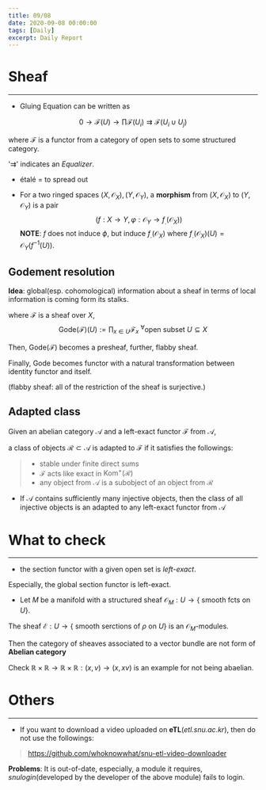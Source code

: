 ```yaml
---
title: 09/08
date: 2020-09-08 00:00:00
tags: [Daily]
excerpt: Daily Report
---
```



# Sheaf
---
* Gluing Equation can be written as

$$
0 \rightarrow \mathcal{F}(U) \rightarrow \prod \mathcal{F}(U_i)  \rightrightarrows \mathcal{F}(U_i \cup U_j)
$$

where $\mathcal{F}$ is a functor from a category of open sets to some structured category.

'$\rightrightarrows$' indicates an _Equalizer_. 

* étalé = to spread out

* For a two ringed spaces $(X, \mathcal{O}_X), (Y, \mathcal{O}_Y)$, a __morphism__ from $(X, \mathcal{O}_X)$ to $(Y, \mathcal{O}_Y)$ is a pair 
$$
(f:X\rightarrow Y, \varphi:\mathcal{O}_Y \to f_.(\mathcal{O}_X))
$$
__NOTE__: $f$ does not induce $\phi$, but induce $f_.(\mathcal{O}_X)$ where $f_.(\mathcal{O}_X)(U) = \mathcal{O}_Y(f^{-1}(U))$.

## __Godement resolution__

__Idea__: global(esp. cohomological) information about a sheaf in terms of local information is coming form its stalks.

where $\mathcal{F}$ is a sheaf over $X$,
$$
\text{Gode}(\mathcal{F})(U):= \prod_{x \in U}\mathcal{F}_x\ ^\forall \text{open subset } U \subseteq X
$$

Then, $\text{Gode}(\mathcal{F})$ becomes a presheaf, further, flabby sheaf.

Finally, $\text{Gode}$ becomes functor with a natural transformation between identity functor and itself.

(flabby sheaf: all of the restriction of the sheaf is surjective.)



## __Adapted class__

Given an abelian category $\mathcal{A}$ and a left-exact functor $\mathcal{F}$ from $\mathcal{A}$, 

a class of objects $\mathcal{R} \subset \mathcal{A}$ is adapted to $\mathcal{F}$ if it satisfies the followings:

> * stable under finite direct sums
> * $\mathcal{F}$ acts like exact in $\text{Kom}^+(\mathcal{R})$
> * any object from $\mathcal{A}$ is a subobject of an object from $\mathcal{R}$

* If $\mathcal{A}$ contains sufficiently many injective objects, then the class of all injective objects is an adapted to any left-exact functor from $\mathcal{A}$

# What to check
---
* the section functor with a given open set is _left-exact_. 

Especially, the global section functor is left-exact.

* Let $M$ be a manifold with a structured sheaf $\mathcal{O}_M: U \rightarrow \{$ smooth fcts on $U\}$. 

The sheaf $\mathcal{E}:U \rightarrow \{$ smooth serctions of $\rho$ on $U \}$ is an $\mathcal{O}_M$-modules.

Then the category of sheaves associated to a vector bundle are not form of __Abelian category__

Check $\mathbb{R}\times\mathbb{R} \rightarrow \mathbb{R}\times\mathbb{R}: (x,v) \rightarrow (x, xv)$ is an example for not being abaelian.


# Others
---

* If you want to download a video uploaded on __eTL__(_etl.snu.ac.kr_), then do not use the followings:

> https://github.com/whoknowwhat/snu-etl-video-downloader

__Problems__: It is out-of-date, especially, a module it requires,  _snulogin_(developed by the developer of the above module) fails to login.
